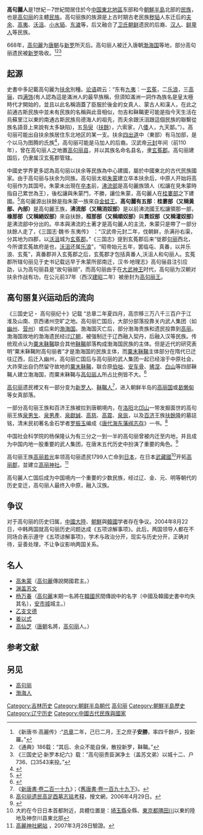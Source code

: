 {{POV |time=2010-08-29}}
'''高句麗人'''是1世紀－7世紀間居住於今[[中国東北地區|中国東北地區]]东部和今[[朝鮮半島|朝鮮半島]]北部的[[民族|民族]]，也是[[高句丽|高句丽]]的主體[[民族|民族]]。高句丽族的族源是上古时期古老民族[[秽貊|秽貊]]人东迁后的[[夫余|夫余]]、[[高夷|高夷]]、[[沃沮|沃沮]]、[[小水貊|小水貊]]、[[东濊|东濊]]等，后又融合了[[卫氏朝鲜|卫氏朝鲜]]遗民的后裔、[[汉人|汉人]]、[[鲜卑人|鲜卑人]]等民族。

668年，[[高句麗|高句麗]]为[[唐朝|唐朝]]与[[新罗|新罗]]所灭后。高句丽人被迁入唐朝[[渤海国|渤海国]]等地，部分高句丽遗民被[[新罗|新罗]]吸收。<ref>《新唐书·高麗传》:“[[总章|总章]]二年，己巳二月，王之庶子'''安勝'''，率四千餘戶，投新羅。”</ref><ref>《通典》186载：“其后、余众不能自保，散投新罗，靺鞨。”</ref><ref>《三国史记·新罗本纪六》载：“高句丽贵臣渊净土（盖苏文弟）以城十二、户736、口3543来投。”</ref>

==起源==
史書中多記載高句麗为[[扶余|扶余]]別種。[[论语|论语]]疏云：“东有[[九夷|九夷]]：一[[玄菟|玄菟]]，二[[乐浪|乐浪]]，三[[高骊|高骊]]，四[[满饰|满饰]](有人認為這是滿洲人的最早族稱，但須知滿洲一詞作為族名是皇太極時代才開始的，並且以此名稱涵蓋了臣服於後金的女真人、蒙古人和漢人，在此之前通古斯民族中並未有民族的名稱與此音相似，勿吉和靺鞨更可能是指今天生活在烏蘇里江以東的南通古斯民族烏德海人的祖先，而夫余跟沃沮跟這個民族的聯繫從族名語音上來說有太多缺陷)，五[[凫臾|凫臾]]（[[扶餘|扶餘]]），六索家，八[[倭|倭]]人，九天鄙。”）。高句丽可能出自扶余族居住东北地区的某一支。扶余[[四出道|四出道]]中（東部）有马加部，是个以马为图腾的氏族<ref>{{Cite web |url=http://zh.wikisource.org/wiki/%E4%B8%89%E5%9C%8B%E5%BF%97/%E5%8D%B730 |title=三国志 扶余國有君王，皆以六畜名官，有馬加、牛加、豬加、狗加、大使、大使者、使者。 |access-date=2010-10-25 |archive-date=2009-09-02 |archive-url=https://web.archive.org/web/20090902035348/http://zh.wikisource.org/wiki/%E4%B8%89%E5%9C%8B%E5%BF%97/%E5%8D%B730 |dead-url=no }}</ref>，高句丽可能是马加人的后裔。汉武帝[[元封_(西汉)|元封]]年间（前110年），曾在高句丽人之地置[[高句丽县|高句丽县]]，并以其族名命名县名，隶[[玄菟郡|玄菟郡]]。高句丽建国后，仍隶属汉玄菟郡管辖。

中國史学界更多認為高句丽以扶余等民族為中心建國，屬於中國東北的古代民族國家。由于高句丽与扶余为同族。高句丽太祖[[朱蒙|朱蒙]]建立卒本扶余后，中原人开始将高句丽作为其国号。朱蒙未出現在[[卒本|卒本]]前，[[沸流|沸流部]]是高句麗族頭人（松讓在見朱蒙時指自己累世為王），後松讓與朱蒙鬥，不勝，讓位朱蒙，高句麗人在[[桂婁部|桂婁部]]之下建國。<ref>{{Cite web |url=http://www.cn1n.com/history/acn/20091123/1414389606.htm |title=高句丽族属溯源 |access-date=2010-10-19 |archive-date=2015-09-23 |archive-url=https://web.archive.org/web/20150923204954/http://www.cn1n.com/history/acn/20091123/1414389606.htm |dead-url=no }}</ref>高句麗源出扶餘是指朱蒙一族來自[[金蛙王|金蛙王]]。'''高句麗有五部'''：'''桂婁部（又稱黃部、內部）'''是高句麗王族，'''沸流部（又稱消奴部）'''是以前沸流國王松讓領那一部，'''椽那部（又稱絕奴部）'''來自扶餘，'''桓那部（又稱順奴部）'''與'''貫奴部（又稱灌奴部）'''是沸流部中分出的。卒本與沸流的土著才是高句麗人的主流，朱蒙只是帶了一部分扶餘人走了，《三国志·魏书·东夷传》 ：“汉武帝元封二年，伐朝鲜，杀满孙右渠，分其地为四郡，以[[沃沮|沃沮]]城为[[玄菟郡|玄菟郡]]。”《三国志》提到玄菟郡后来“徙郡[[句丽|句丽]]西北，今所谓玄菟故府是也，[[沃沮|沃沮]]还属[[乐浪|乐浪]]”，“昭帝始元五年，罢临屯、真番，以并乐浪、玄菟”，真番郡并入玄菟郡之后，玄菟郡才包括真番人,沃沮人和句丽人。玄菟郡所辖句丽见于史书记载远早于朱蒙所部南迁，汉书·地理志》高句骊县注引应劭，认为高句丽县是“故句骊胡”，而高句丽由于在[[大武神王|大武神王]]时代，高句丽为汉朝对扶余作战有功，在公元前37年（西汉[[建昭|建昭]]二年）被册封为[[高句丽王|高句丽王]]。　　

==高句丽复兴运动后的流向==
{{main|高句丽遗民复兴高句丽的运动}}
《三国史记・ 高句丽纪十》记载 “总章二年夏四月，高宗移三万八千三百户于江淮及山南、京西诸州空旷之地。高句丽亡国后，大部分部落投靠关内武人集团（如[[幽州|幽州]]、[[营州|营州]]）或后来的[[渤海国|渤海国]]。渤海国灭亡后，部分渤海贵族和遗民投靠到[[高丽|高丽]]。渤海国故地的渤海遗民经过[[辽朝|辽朝]]，被强制迁于辽西融入契丹，后融入汉等民族。传统观点认为[[粟末靺鞨|粟末靺鞨]]联合其他[[靺鞨|靺鞨]]部落构成渤海国民族的主体。但是近代的研究表明“粟末靺鞨附高句丽者”才是渤海国的民族主体，而[[粟末靺鞨|粟末靺鞨]]主体部分在隋代已迁往辽西，后迁入幽州，高句丽亡国后与高句丽的武人集团一起已经溶于中原社会，大祚荣出自仍然留守故地的[[粟末靺鞨|粟末靺鞨]]，联合原[[伯咄|伯咄]]、[[安车骨|安车骨]]、[[拂涅|拂涅]]、[[白山|白山]]等四部靺鞨人建立渤海国，而粟末靺鞨与[[高句丽人|高句丽人]]所占比例皆不大。<ref>{{Cite web |url=http://d.wanfangdata.com.cn/Periodical_mzyj200602010.aspx |title=靺鞨诸部与渤海建国集团 |access-date=2010-08-28 |archive-date=2015-05-08 |archive-url=https://web.archive.org/web/20150508064144/http://d.wanfangdata.com.cn/Periodical_mzyj200602010.aspx |dead-url=no }}</ref>

[[高句丽|高句丽]]遗民裡又有一部分变为[[新罗人|新罗人]]、[[靺鞨人|靺鞨人]]<ref>《[[:s:新唐書/卷219|新唐書·卷二百一十九]]》；《[[:s:舊唐書/卷199下|舊唐書·卷一百九十九下]]》。</ref>，进入朝鲜半岛的[[高丽国|高丽国]]或[[曷懒甸|曷懒甸]]等女真部落。 

一部分高句丽王族和百济王族被拉到唐朝境内，在[[洛阳|洛阳]]北[[邙山|邙山]]一带发掘面世的高句丽王族[[泉男生|泉男生]]、[[泉男產|泉男產]]、[[泉獻誠|泉獻誠]]、[[高慈|高慈]]、[[高震|高震]]、[[泉毖|泉毖]]，以及[[百济|百济]]王族[[扶餘隆|扶餘隆]]的墓誌铭，清末民初著名金石学者[[罗振玉|罗振玉]]编成《[[唐代海东藩阀志存|唐代海东藩阀志存]]》一书。<ref>[http://souwen.cn/wenzhang/110/2006-4-29_8063146659.html 高句丽遗民高足酉墓志铭考释]{{webarchive|url=https://web.archive.org/web/20070930081825/http://souwen.cn/wenzhang/110/2006-4-29_8063146659.html |date=2007-09-30 }}，搜文網，2006年4月29日。</ref>

中国社会科学院的杨保隆认为有三分之一到一半的高句丽曾被内迁至内地，并且成为中国内地一股重要的武人集团，在唐末五代历史中扮演了重要的角色。<ref>{{Cite web |url=http://www.trends.com.cn/travel/a/1-83541.htm |title=存档副本 |accessdate=2009-07-13 |archive-date=2007-06-03 |archive-url=https://web.archive.org/web/20070603094634/http://www.trends.com.cn/travel/a/1-83541.htm |dead-url=no }}</ref>

高句丽王族[[高丽若光|高丽若光]]率领高句丽遗民1799人亡命到[[日本|日本]]，在日本[[武藏國|武藏國]]<ref>大約在今日日本首都附近，具體位置是：[[埼玉縣|埼玉縣]]全縣、[[東京都|東京都]][[隅田川|隅田川]]以東的陸地及神奈川县東北部</ref>开拓[[高丽郡|高丽郡]]，並建立[[高丽神社|高丽神社]]。<ref>[http://www.komajinja.or.jp/ 高麗神社網站] {{Wayback|url=http://www.komajinja.or.jp/ |date=20080914112548 }}，2007年3月28日驗證。</ref>

高句麗人亡国后成为中国境内一个重要的少数民族，经过辽、金、元、明等朝代的历史变迁，高句丽人最终入中原，融入汉族。

==争议==
{{main|高句丽争议}}
对于高句丽的历史归属，[[中國大陸|中國大陸]]、[[朝鮮民主主義人民共和國|朝鮮]]與[[韓國|韓國]]学者存在争议。2004年8月22日，中韩两国就高句丽历史问题达成《五项谅解事项》{{r|宋成有|page=337}}。此后，两国领导人都在不同场合表示遵守《五项谅解事项》，学术与政治分开，现实与历史分开，正确对待，妥善处理，不让争议影响两国关系{{r|温家宝|胡锦涛}}。

==名人==
*[[高朱蒙|高朱蒙]]（[[高句麗|高句麗]]傳說開國君主。）
*[[渊盖苏文|渊盖苏文]]
*[[杨万春|杨万春]]（[[高句麗|高句麗]]末期一名將在[[韓國|韓國]]民間傳說中的名字〔中國及韓國史書中均失其名〕，[[安市城|安市城]]城主。）
*[[乙支文德|乙支文德]]
*[[姜以式|姜以式]]
*[[高仙芝|高仙芝]]（[[唐朝|唐朝]]名將，[[高句丽|高句丽]]人。）

== 参考文献 ==
{{Reflist|
|refs =
<ref name="胡锦涛">{{cite journal |title= |author= |journal=《当代韩国》 |date=2007年3月 |issue = 春季号 |page = 6}}</ref>
<ref name="温家宝">{{cite web |url = http://www.chinanews.com/gn/news/2007/04-06/909281.shtml |title = 温家宝：中韩无领土问题 历史研究要讲两分开原则 |publisher = 中国新闻网 |date = 2007-04-06 |access-date = 2019-08-17 |archive-date = 2021-02-15 |archive-url = https://web.archive.org/web/20210215171014/http://www.chinanews.com/gn/news/2007/04-06/909281.shtml |dead-url = no }}</ref>
<ref name="宋成有">{{cite book |authors = 宋成有 等  |title=《中韩关系史-现代卷》|year=2014年1月 |publisher=社会科学出版社 |location=北京 |ISBN =978-7-5097-5142-8}}</ref>
}}

==另见==
{{wikisource|金史/卷1}}
{{wikisource|讀史方輿紀要/卷三十八}}
{{wikisource|訓要十首}}
*[[高句丽|高句丽]]
*[[渤海人|渤海人]]



[[Category:吉林历史|Category:吉林历史]]
[[Category:朝鲜半岛朝代|Category:朝鲜半岛朝代]]
[[Category:高句丽|]] 
[[Category:朝鮮半島歷史|Category:朝鮮半島歷史]]
[[Category:辽宁历史|Category:辽宁历史]]
[[Category:中國古代民族與國家|Category:中國古代民族與國家]]